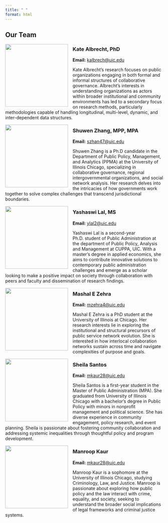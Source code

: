 ```yaml
---
title: " "
format: html
---
```


## Our Team

<img src="Team%20Bio/katealbrecht.jpg" style="float:left; margin-right:15px;" width="200"/>

### **Kate Albrecht, PhD**

**Email:** [kalbrech\@uic.edu](mailto:kalbrech@uic.edu)

Kate Albrecht's research focuses on public organizations engaging in both formal and informal structures of collaborative governance. Albrecht's interests in understanding organizations as actors within broader institutional and community environments has led to a secondary focus on research methods, particularly methodologies capable of handling longitudinal, multi-level, dynamic, and inter-dependent data structures.

<img src="Team%20Bio/Shuwen.png" style="float:left; margin-right:15px;" width="200"/>

### Shuwen Zhang, MPP, MPA

**Email:** [szhan47\@uic.edu](mailto:szhan47@uic.edu)

Shuwen Zhang is a Ph.D candidate in the Department of Public Policy, Management, and Analytics (PPMA) at the University of Illinois Chicago, specializing in collaborative governance, regional intergovernmental organizations, and social network analysis. Her research delves into the intricacies of how governments work together to solve complex challenges that transcend jurisdictional boundaries.

<img src="Team%20Bio/Yashaswi.jpg" style="float:left; margin-right:15px;" width="200"/>

### Yashaswi Lal, MS

**Email:** [ylal2\@uic.edu](mailto:ylal2@uic.edu)

Yashaswi Lal is a second-year Ph.D. student of Public Administration at the department of Public Policy, Analysis and Management at CUPPA, UIC. With a master's degree in applied economics, she aims to contribute innovative solutions to contemporary public administration challenges and emerge as a scholar looking to make a positive impact on society through collaboration with peers and faculty and dissemination of research findings.

<img src="Team%20Bio/Marshal.jpg" style="float:left; margin-right:15px;" width="200"/>

### Mashal E Zehra

**Email:** [mzehra4\@uic.edu](mailto:mzehra4@uic.edu)

Mashal E Zehra is a PhD student at the University of Illinois at Chicago. Her research interests lie in exploring the institutional and structural precursors of public service network evolution. She is interested in how interlocal collaboration networks sustain across time and navigate complexities of purpose and goals.

<img src="Team%20Bio/Sheila.jpg" style="float:left; margin-right:15px;" width="200"/>

### Sheila Santos

**Email:** [mkaur28\@uic.edu](mailto:mkaur28@uic.edu)

Sheila Santos is a first-year student in the Master of Public Administration (MPA). She graduated from University of Illinois Chicago with a bachelor's degree in Public Policy with minors in nonprofit management and political science. She has diverse experience in community engagement, policy research, and event planning. Sheila is passionate about fostering community collaboration and addressing systemic inequalities through thoughtful policy and program development.

<img src="Team%20Bio/Manroop.jpg" style="float:left; margin-right:15px;" width="200"/>

### Manroop Kaur

**Email:** [mkaur28\@uic.edu](mailto:mkaur28@uic.edu)

Manroop Kaur is a sophomore at the University of Illinois Chicago, studying Criminology, Law, and Justice. Manroop is passionate about exploring how public policy and the law interact with crime, equality, and society, seeking to understand the broader social implications of legal frameworks and criminal justice systems.
